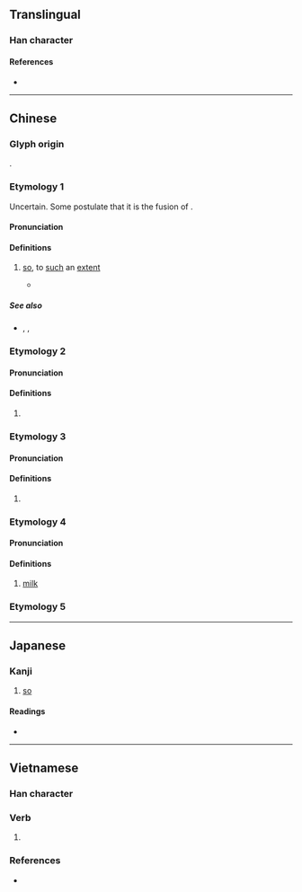 {{character info}}
==Translingual==

===Han character===
{{Han char|rn=30|rad=口|as=05|sn=8|four=64070|canj=RTM|ids=⿰口甘}}

====References====
* {{Han ref|kx=0184.040|dkj=03477|dj=0403.040|hdz=10598.010|uh=5481|ud=21633|bh=CBDD|bd=52189}}

----

==Chinese==
{{zh-forms}}

===Glyph origin===
{{Han compound|口|甘|t1=mouth|ls=psc|c1=s|c2=p}}.

===Etymology 1===
Uncertain. Some postulate that it is the fusion of {{ltc-l|個物}}.

====Pronunciation====
{{zh-pron
|m=<!--gèm,hān (辞海第6版 p708,839)-->
|c=gam3
|cat=adv
}}

====Definitions====
{{zh-hanzi}}

# {{lb|zh|Cantonese}} [[so]], to [[such]] an [[extent]]
#: {{zh-x|做咩 你 '''咁''' 冇腦 㗎？|Why are you '''so''' stupid?|C-GZ}}
#* {{zh-x|佛跳牆，炆 得 咁 鬼 香，見到{dou3-2} 佛跳牆，鬼 都 要 裝香|''Fotiaoqiang'', stewed '''so''' aromatically; at the sight of ''fotiaoqiang'', even the spirits want to burn incense|C|ref={{w2|zh|許冠傑}}, {{w2|zh|財神到 (專輯)|佛跳牆}}}}

=====See also=====
* {{zh-l|這樣}}, {{zh-l|這麼}}, {{zh-l|那麼}}

===Etymology 2===

====Pronunciation====
{{zh-pron
|c=gam2
|cat=part,pron,a,adv,con
}}

====Definitions====
{{zh-hanzi}}

# {{zh-alt-form|噉|tr=-}}

===Etymology 3===

====Pronunciation====
{{zh-pron
|mn=kám
|cat=part
}}

====Definitions====
{{zh-hanzi}}

# {{zh-alt-form|敢|question particle|tr=-}}

===Etymology 4===

====Pronunciation====
{{zh-pron
|m=hán
|cat=n
}}

====Definitions====
{{zh-hanzi}}

# [[milk]]

===Etymology 5===
{{zh-see|銜|v}}

----

==Japanese==

===Kanji===
{{ja-kanji|grade=|rs=口05}}

# [[so]]

====Readings====
* {{ja-readings|on=かん, がん}}

----

==Vietnamese==

===Han character===
{{vi-readings|hanviet=hàm, cam, cám|nom=cam, căm|rs=口05}}

{{vi-hantutab}}

===Verb===
{{vi-hantu}}

# {{han tu form of|căm|to bear [[resentment]] against}}

===References===
* {{R:WinVNKey:Lê Sơn Thanh}}